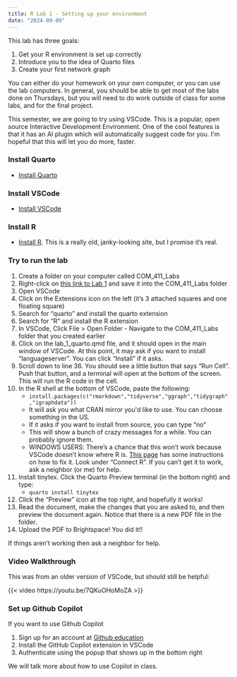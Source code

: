 ```yaml
---
title: R Lab 1 - Setting up your environment
date: "2024-09-09"
---
```


This lab has three goals:

1.  Get your R environment is set up correctly
2.  Introduce you to the idea of Quarto files
3.  Create your first network graph

You can either do your homework on your own computer, or you can use the
lab computers. In general, you should be able to get most of the labs
done on Thursdays, but you will need to do work outside of class for
some labs, and for the final project.

This semester, we are going to try using VSCode. This is a popular, open
source Interactive Development Environment. One of the cool features is
that it has an AI plugin which will automatically suggest code for you.
I\'m hopeful that this will let you do more, faster.

### Install Quarto {#install_quarto}

-   [Install Quarto](https://quarto.org/docs/get-started/)

### Install VSCode {#install_vscode}

-   [Install VSCode](https://code.visualstudio.com/Download)

### Install R {#install_r}

- [Install R](https://cran.r-project.org/). This is a really old, janky-looking site, but I promise it's real.

### Try to run the lab {#try_to_run_the_lab}

1.  Create a folder on your computer called COM_411_Labs
2.  Right-click on [this link to Lab 1](https://github.com/jdfoote/com_and_social_networks_labs/raw/main/lab_1_r_markdown.qmd) and save it into the COM_411_Labs folder
3.  Open VSCode
4.  Click on the Extensions icon on the left (it's 3 attached squares and one floating square)
5.  Search for "quarto" and install the quarto extension
6.  Search for "R" and install the R extension
7.  In VSCode, Click File \> Open Folder - Navigate to the COM_411_Labs
    folder that you created earlier
8.  Click on the lab_1_quarto.qmd file, and it should open in the main
    window of VSCode. At this point, it may ask if you want to install "languageserver". You can click "Install" if it asks.
9. Scroll down to line 36. You should see a little button that says "Run Cell". Push that button, and a terminal will open at the bottom of the screen. This will run the R code in the cell.
10. In the R shell at the bottom of VSCode, paste the following:
    -   `install.packages(c("rmarkdown","tidyverse","ggraph","tidygraph","igraphdata"))`
    -   It will ask you what CRAN mirror you\'d like to use. You can
        choose something in the US.
    -   If it asks if you want to install from source, you can type
        "no"
    -   This will show a bunch of crazy messages for a while. You can
        probably ignore them.
    -  WINDOWS USERS: There's a chance that this won't work because VSCode doesn't know where R is. [This page](https://rolkra.github.io/R-VSCode/) has some instructions on how to fix it. Look under "Connect R". If you can't get it to work, ask a neighbor (or me) for help.
11. Install tinytex.
    Click the Quarto Preview terminal (in the bottom right) and type:
    -   `quarto install tinytex`
11. Click the "Preview" icon at the top right, and hopefully it works!
12. Read the document, make the changes that you are asked to, and then
preview the document again. Notice that there is a new PDF file in the folder.
15. Upload the PDF to Brightspace! You did it!!

If things aren't working then ask a neighbor for help.

### Video Walkthrough {#video_walkthrough}

This was from an older version of VSCode, but should still be helpful:

{{< video https://youtu.be/7QKuOHoMoZA >}}


### Set up Github Copilot {#set_up_github_copilot}

If you want to use Github Copilot

1.  Sign up for an account at [Github
    education](https://education.github.com/students)
2.  Install the GitHub Copilot extension in VSCode
3.  Authenticate using the popup that shows up in the bottom right

We will talk more about how to use Copilot in class.
